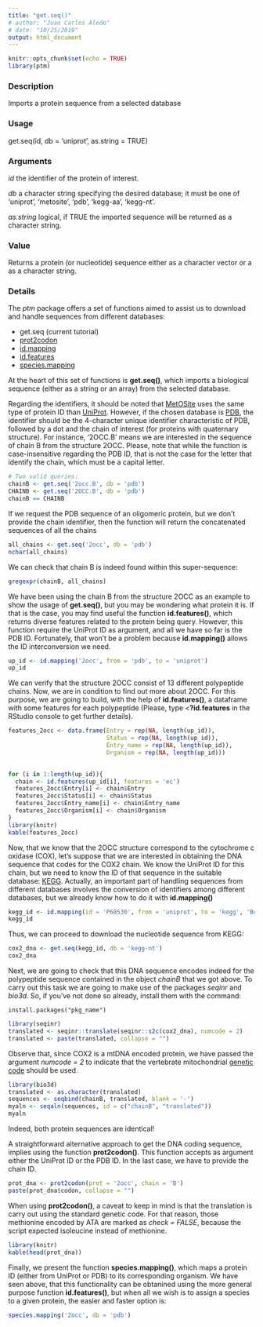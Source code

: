 ```yaml
---
title: "get.seq()"
# author: "Juan Carlos Aledo"
# date: "10/25/2019"
output: html_document
---
```


```r
knitr::opts_chunk$set(echo = TRUE)
library(ptm)
```

### Description
Imports a protein sequence from a selected database

### Usage
get.seq(id, db = 'uniprot', as.string = TRUE)

### Arguments
_id_	the identifier of the protein of interest.

_db_	a character string specifying the desired database; it must be one of 'uniprot', 'metosite', 'pdb', 'kegg-aa', 'kegg-nt'.

_as.string_	logical, if TRUE the imported sequence will be returned as a character string.

### Value 
Returns a protein (or nucleotide) sequence either as a character vector or a as a character string.

### Details

The _ptm_ package offers a set of functions aimed to assist us to download and handle sequences from different databases: 

* get.seq (current tutorial)
* [prot2codon](./prot2codon)
* [id.mapping](./id.mapping)
* [id.features](./id.features)
* [species.mapping](./species.mapping)

At the heart of this set of functions is **get.seq()**, which imports a biological sequence (either as a string or an array) from the selected database. 

Regarding the identifiers, it should be noted that [MetOSite](https://metosite.uma.es/dashboard) uses the same type of protein ID than [UniProt](https://www.uniprot.org/). However, if the chosen database is [PDB](https://www.rcsb.org/), the identifier should be the 4-character unique identifier characteristic of PDB, followed by a dot and the chain of interest (for proteins with quaternary structure). For instance, '2OCC.B' means we are interested in the sequence of chain B from the structure 2OCC. Please, note that while the function is case-insensitive regarding the PDB ID, that is not the case for the letter that identify the chain, which must be a capital letter. 

```r
# Two valid queries:
chainB <- get.seq('2occ.B', db = 'pdb')
CHAINB <- get.seq('2OCC.B', db = 'pdb')
chainB == CHAINB
```

If we request the PDB sequence of an oligomeric protein, but we don't provide the chain identifier, then the function will return the concatenated sequences of all the chains

```r
all_chains <- get.seq('2occ', db = 'pdb')
nchar(all_chains)
```

We can check that chain B is indeed found within this super-sequence:

```r
gregexpr(chainB, all_chains)
```

We have been using the chain B from the structure 2OCC as an example to show the usage of **get.seq()**, but you may be wondering what protein it is. If that is the case, you may find useful the function **id.features()**, which returns diverse features related to the protein being query. However, this function require the UniProt ID as argument, and all we have so far is the PDB ID. Fortunately, that won't be a problem because **id.mapping()** allows the ID interconversion we need. 

```r
up_id <- id.mapping('2occ', from = 'pdb', to = 'uniprot')
up_id
```

We can verify that the structure 2OCC consist of 13 different polypeptide chains. Now, we are in condition to find out more about 2OCC. For this purpose, we are going to build, with the help of **id.features()**, a dataframe with some features for each polypeptide (Please, type <**?id.features** in the RStudio console to get further details).

```r
features_2occ <- data.frame(Entry = rep(NA, length(up_id)),
                            Status = rep(NA, length(up_id)),
                            Entry_name = rep(NA, length(up_id)),
                            Organism = rep(NA, length(up_id)))
                            

for (i in 1:length(up_id)){ 
  chain <- id.features(up_id[i], features = 'ec')
  features_2occ$Entry[i] <- chain$Entry
  features_2occ$Status[i] <- chain$Status
  features_2occ$Entry_name[i] <- chain$Entry_name
  features_2occ$Organism[i] <- chain$Organism
}
library(knitr)
kable(features_2occ)
```

Now, that we know that the 2OCC structure correspond to the cytochrome c oxidase (COX), 
let's suppose that we are interested in obtaining the DNA sequence that codes for the COX2 chain. We know the UniProt ID for this chain, but we need to know the ID of that sequence in the suitable database: [KEGG](https://www.genome.jp/kegg/). Actually, an important part of handling sequences from different databases involves  the conversion of identifiers among different databases, but we already know how to do it with **id.mapping()**

```r
kegg_id <- id.mapping(id = 'P68530', from = 'uniprot', to = 'kegg', 'Bos taurus')
kegg_id
```

Thus, we can proceed to download the nucleotide sequence from KEGG:

```r
cox2_dna <- get.seq(kegg_id, db = 'kegg-nt')
cox2_dna
```

Next, we are going to check that this DNA sequence encodes indeed for the polypeptide sequence contained in the object _chainB_ that we got above. To carry out this task we are going to make use of the packages _seqinr_ and _bio3d_. So, if you’ve not done so already, install them  with the command:

```
install.packages("pkg_name")
````


```r
library(seqinr)
translated <- seqinr::translate(seqinr::s2c(cox2_dna), numcode = 2)
translated <- paste(translated, collapse = "")
```

Observe that, since COX2 is a mtDNA encoded protein, we have passed the argument _numcode = 2_ to indicate that the vertebrate mitochondrial [genetic code](https://www.ncbi.nlm.nih.gov/Taxonomy/Utils/wprintgc.cgi) should be used. 

```r
library(bio3d)
translated <- as.character(translated)
sequences <- seqbind(chainB, translated, blank = '-') 
myaln <- seqaln(sequences, id = c("chainB", "translated"))
myaln
```

Indeed, both protein sequences are identical!

A straightforward alternative approach to get the DNA coding sequence, implies using the function **prot2codon()**. This function accepts as argument either the UniProt ID or the PDB ID. In the last case, we have to provide the chain ID.

```r
prot_dna <- prot2codon(prot = '2occ', chain = 'B')
paste(prot_dna$codon, collapse = "")
```

When using **prot2codon()**, a caveat to keep in mind is that the translation is carry out using the standard genetic code. For that reason, those methionine encoded by ATA are marked as _check = FALSE_, because the script expected isoleucine instead of methionine. 

```r
library(knitr)
kable(head(prot_dna))
```

Finally, we present the function **species.mapping()**, which maps a protein ID (either from UniProt or PDB) to its corresponding organism. We have seen above, that this functionality can be obtanined using the more general purpose function **id.features()**, but when all we wish is to assign a species to a given protein, the easier and faster option is:

```r
species.mapping('2occ', db = 'pdb')
```

